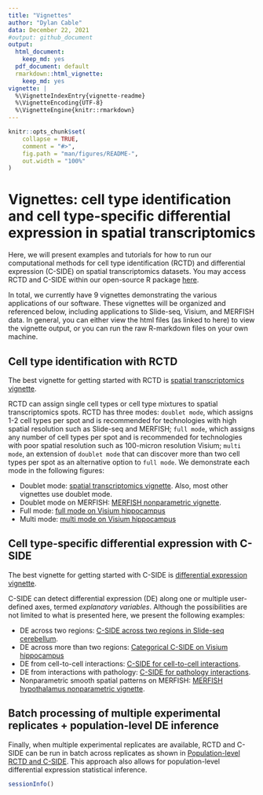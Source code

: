 ```yaml
---
title: "Vignettes"
author: "Dylan Cable"
data: December 22, 2021
#output: github_document
output:
  html_document:
    keep_md: yes
  pdf_document: default
  rmarkdown::html_vignette:
    keep_md: yes
vignette: |
  %\VignetteIndexEntry{vignette-readme} 
  %\VignetteEncoding{UTF-8} 
  %\VignetteEngine{knitr::rmarkdown}
---
```


<!-- README.md is generated from README.Rmd. Please edit that file -->

```r
knitr::opts_chunk$set(
    collapse = TRUE,
    comment = "#>",
    fig.path = "man/figures/README-",
    out.width = "100%"
)
```

# Vignettes: cell type identification and cell type-specific differential expression in spatial transcriptomics

<!-- badges: start -->
<!-- badges: end -->

Here, we will present examples and tutorials for how to run our computational methods for cell type identification (RCTD) and differential expression (C-SIDE) on spatial transcriptomics datasets. You may access RCTD and C-SIDE within our open-source R package [here](https://github.com/dmcable/spacexr). 

In total, we currently have 9 vignettes demonstrating the various applications of our software. These vignettes will be organized and referenced below, including applications to Slide-seq, Visium, and MERFISH data. In general, you can either view the html files (as linked to here) to view the vignette output, or you can run the raw R-markdown files on your own machine.

## Cell type identification with RCTD

The best vignette for getting started with RCTD is [spatial transcriptomics vignette](https://raw.githack.com/dmcable/spacexr/master/vignettes/spatial-transcriptomics.html).

RCTD can assign single cell types or cell type mixtures to spatial transcriptomics spots. RCTD has three modes: `doublet mode`, which assigns 1-2 cell types per spot and is recommended for technologies with high spatial resolution such as Slide-seq and MERFISH; `full mode`, which assigns any number of cell types per spot and is recommended for technologies with poor spatial resolution such as 100-micron resolution Visium; `multi mode`, an extension of `doublet mode` that can discover more than two cell types per spot as an alternative option to `full mode`. We demonstrate each mode in the following figures:

* Doublet mode: [spatial transcriptomics vignette](https://raw.githack.com/dmcable/spacexr/master/vignettes/spatial-transcriptomics.html). Also, most other vignettes use doublet mode.
* Doublet mode on MERFISH: [MERFISH nonparametric vignette](https://raw.githack.com/dmcable/spacexr/master/vignettes/merfish_nonparametric.html). 
* Full mode: [full mode on Visium hippocampus](https://raw.githack.com/dmcable/spacexr/master/vignettes/visium_full_regions.html) 
* Multi mode: [multi mode on Visium hippocampus](https://raw.githack.com/dmcable/spacexr/master/vignettes/visium_multi.html) 

## Cell type-specific differential expression with C-SIDE

The best vignette for getting started with C-SIDE is [differential expression vignette](https://raw.githack.com/dmcable/spacexr/master/vignettes/differential-expression.html).

C-SIDE can detect differential expression (DE) along one or multiple user-defined axes, termed *explanatory variables*. Although the possibilities are not limited to what is presented here, we present the following examples:

* DE across two regions: [C-SIDE across two regions in Slide-seq cerebellum](https://raw.githack.com/dmcable/spacexr/master/vignettes/CSIDE_two_regions.html).
* DE across more than two regions: [Categorical C-SIDE on Visium hippocampus](https://raw.githack.com/dmcable/spacexr/master/vignettes/visium_full_regions.html) 
* DE from cell-to-cell interactions: [C-SIDE for cell-to-cell interactions](https://raw.githack.com/dmcable/spacexr/master/vignettes/CSIDE_celltocell_interactions.html).
* DE from interactions with pathology: [C-SIDE for pathology interactions](https://raw.githack.com/dmcable/spacexr/master/vignettes/CSIDE_pathology_interactions.html).
* Nonparametric smooth spatial patterns on MERFISH: [MERFISH hypothalamus nonparametric vignette](https://raw.githack.com/dmcable/spacexr/master/vignettes/merfish_nonparametric.html). 

## Batch processing of multiple experimental replicates + population-level DE inference

Finally, when multiple experimental replicates are available, RCTD and C-SIDE can be run in batch across replicates as shown in [Population-level RCTD and C-SIDE](https://raw.githack.com/dmcable/spacexr/master/vignettes/replicates.html). This approach also allows for population-level differential expression statistical inference.

```r
sessionInfo()
```

